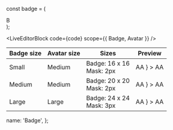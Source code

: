 const badge = (
  <div
    style={{
      background: 'var(--color-positive)',
      width: '100%',
      height: '100%',
      color: 'white',
      fontSize: '10px',
      display: 'flex',
      justifyContent: 'center',
      alignItems: 'center',
    }}
  >
    B
  </div>
);

<LiveEditorBlock code={code} scope={{ Badge, Avatar }} />
<GeneratePropsTable componentName="Badge" />

<table className="table table-condensed docs-table m-t-5">
  <thead>
    <tr>
      <th>Badge size</th>
      <th>Avatar size</th>
      <th>Sizes</th>
      <th>Preview</th>
    </tr>
  </thead>
  <tbody>
    <tr>
      <td>Small </td>
      <td>Medium</td>
      <td>
        Badge: 16 x 16
        <br /> Mask: 2px
      </td>
      <td>
        <Badge border={Badge.Border.LIGHT} size={Badge.Size.SMALL} badge={badge}>
          <Avatar type={Avatar.Type.INITIALS} size={Avatar.Size.MEDIUM}>
            AA
          </Avatar>
        </Badge>
        <Badge
          border={Badge.Border.LIGHT}
          size={Badge.Size.SMALL}
          badge={
            <img
              src="https://wise.com/public-resources/assets/flags/square/gbp.svg"
              alt=""
            />
          }
        >
          <Avatar type={Avatar.Type.INITIALS} size={Avatar.Size.MEDIUM}>
            AA
          </Avatar>
        </Badge>
      </td>
    </tr>
    <tr>
      <td>Medium </td>
      <td>Medium</td>
      <td>
        Badge: 20 x 20
        <br /> Mask: 2px
      </td>
      <td>
        <Badge border={Badge.Border.LIGHT} size={Badge.Size.MEDIUM} badge={badge}>
          <Avatar type={Avatar.Type.INITIALS} size={Avatar.Size.MEDIUM}>
            AA
          </Avatar>
        </Badge>
        <Badge
          border={Badge.Border.LIGHT}
          size={Badge.Size.MEDIUM}
          badge={
            <img
              src="https://wise.com/public-resources/assets/flags/square/gbp.svg"
              alt=""
            />
          }
        >
          <Avatar type={Avatar.Type.INITIALS} size={Avatar.Size.MEDIUM}>
            AA
          </Avatar>
        </Badge>
      </td>
    </tr>
    <tr>
      <td>Large </td>
      <td>Large</td>
      <td>
        Badge: 24 x 24 <br />
        Mask: 3px
      </td>
      <td>
        <Badge border={Badge.Border.LIGHT} size={Badge.Size.LARGE} badge={badge}>
          <Avatar type={Avatar.Type.INITIALS} size={Avatar.Size.LARGE}>
            AA
          </Avatar>
        </Badge>
        <Badge
          border={Badge.Border.LIGHT}
          size={Badge.Size.LARGE}
          badge={
            <img
              src="https://wise.com/public-resources/assets/flags/square/gbp.svg"
              alt=""
            />
          }
        >
          <Avatar type={Avatar.Type.INITIALS} size={Avatar.Size.LARGE}>
            AA
          </Avatar>
        </Badge>
      </td>
    </tr>
  </tbody>
</table>

  name: 'Badge',
};
